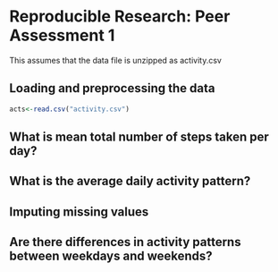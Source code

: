 # Reproducible Research: Peer Assessment 1
This  assumes that the data file is unzipped as activity.csv 

## Loading and preprocessing the data
```r
acts<-read.csv("activity.csv")
```


## What is mean total number of steps taken per day?



## What is the average daily activity pattern?



## Imputing missing values



## Are there differences in activity patterns between weekdays and weekends?
